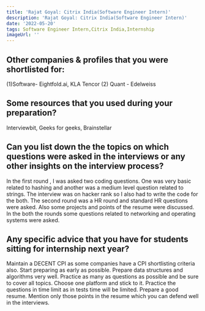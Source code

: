 ```yaml
---
title: 'Rajat Goyal: Citrix India(Software Engineer Intern)'
description: 'Rajat Goyal: Citrix India(Software Engineer Intern)'
date: '2022-05-20'
tags: Software Engineer Intern,Citrix India,Internship
imageUrl: ''
---
```


## Other companies & profiles that you were shortlisted for:
(1)Software- Eightfold.ai,  KLA Tencor (2) Quant - Edelweiss

## Some resources that you used during your preparation?
Interviewbit, Geeks for geeks, Brainstellar 

## Can you list down the the topics on which questions were asked in the interviews or any other insights on the interview process?
In the first round , I was asked two coding questions. One was very basic related to hashing and another was a medium level question related to strings. The interview was on hacker rank so I also had to write the code for the both. The second round was a HR round and standard HR questions were asked. Also some projects and points of the resume were discussed. In the both the rounds some questions related to networking and operating systems were asked. 

## Any specific advice that you have for students sitting for internship next year?
Maintain a DECENT CPI as some companies have a CPI shortlisting criteria also. Start preparing as early as possible.  Prepare data structures and algorithms very well. Practice as many as questions as possible and be sure to cover all topics. Choose one platform and stick to it. Practice the questions in time limit as in tests time will be limited. Prepare a good resume. Mention only those points in the resume which you can defend well in the interviews.

